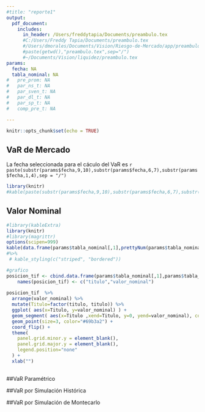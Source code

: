 ```yaml
---
#title: "reporte1"
output: 
  pdf_document:
    includes:
      in_header: /Users/freddytapia/Documents/preambulo.tex
      #C:/Users/Freddy Tapia/Documents/preambulo.tex
      #/Users/dmorales/Documents/Vision/Riesgo-de-Mercado/app/preambulo.tex
      #paste(getwd(),"preambulo.tex",sep="/") 
      #~/Documents/Vision/liquidez/preambulo.tex
params:
  fecha: NA
  tabla_nominal: NA
#   pre_prom: NA
#   par_ns_t: NA
#   par_sven_t: NA
#   par_dl_t: NA
#   par_sp_t: NA
#   comp_pre_t: NA

---
```


```r
knitr::opts_chunk$set(echo = TRUE)
```

## VaR de Mercado

La fecha seleccionada para el cáculo del VaR es `r paste(substr(params$fecha,9,10),substr(params$fecha,6,7),substr(params$fecha,1,4),sep = "/")`

```r
library(knitr)
#kable(paste(substr(params$fecha,9,10),substr(params$fecha,6,7),substr(params$fecha,1,4),sep = "/"),align="c")
```

## Valor Nominal

```r
#library(kableExtra)
library(knitr)
#library(magrittr)
options(scipen=999)
kable(data.frame(params$tabla_nominal[,1],prettyNum(params$tabla_nominal[,2], scientific=FALSE, big.mark=".")),col.names=c("Títulos","Valor Nominal"),align=c("c","r")) 
#%>%
 # kable_styling(c("striped", "bordered")) 

#grafico
posicion_tif <- cbind.data.frame(params$tabla_nominal[,1],params$tabla_nominal[,2])
    names(posicion_tif) <- c("titulo","valor_nominal")
    
posicion_tif  %>%
  arrange(valor_nominal) %>%
  mutate(Titulo=factor(titulo, titulo)) %>%
  ggplot( aes(x=Titulo, y=valor_nominal) ) +
  geom_segment( aes(x=Titulo ,xend=Titulo, y=0, yend=valor_nominal), color="grey") +
  geom_point(size=3, color="#69b3a2") +
  coord_flip() +
  theme(
    panel.grid.minor.y = element_blank(),
    panel.grid.major.y = element_blank(),
    legend.position="none"
  ) +
  xlab("")
    


```



##VaR Paramétrico

##VaR por Simulación Histórica

##VaR por Simulación de Montecarlo





